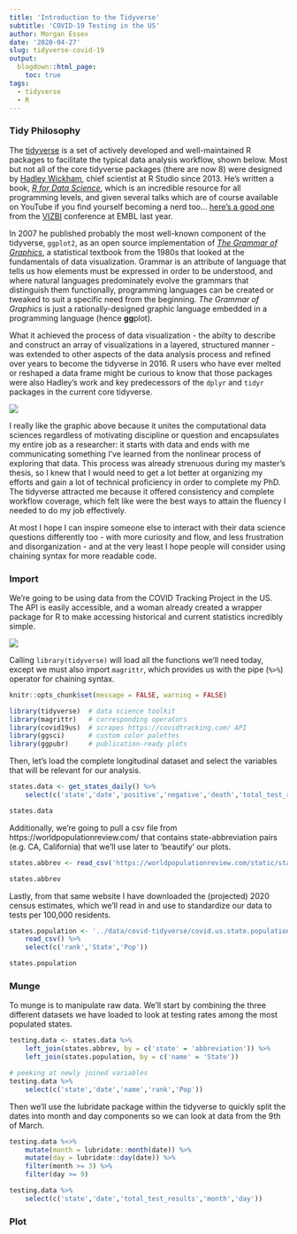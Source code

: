 ```yaml
---
title: 'Introduction to the Tidyverse'
subtitle: 'COVID-19 Testing in the US'
author: Morgan Essex
date: '2020-04-27'
slug: tidyverse-covid-19
output:
  blogdown::html_page:
    toc: true
tags:
  - tidyverse
  - R
---
```


### Tidy Philosophy
The [tidyverse](https://www.tidyverse.org/packages/) is a set of actively developed and well-maintained R packages to facilitate the typical data analysis workflow, shown below. Most but not all of the core tidyverse packages (there are now 8) were designed by [Hadley Wickham](http://hadley.nz/), chief scientist at R Studio since 2013. He's written a book, [_R for Data Science_](https://r4ds.had.co.nz/), which is an incredible resource for all programming levels, and given several talks which are of course available on YouTube if you find yourself becoming a nerd too... [here's a good one](https://www.youtube.com/watch?v=9YTNYT1maa4) from the [VIZBI](https://vizbi.org/) conference at EMBL last year. 

In 2007 he published probably the most well-known component of the tidyverse, `ggplot2`, as an open source implementation of [_The Grammar of Graphics_](https://towardsdatascience.com/a-comprehensive-guide-to-the-grammar-of-graphics-for-effective-visualization-of-multi-dimensional-1f92b4ed4149), a statistical textbook from the 1980s that looked at the fundamentals of data visualization. Grammar is an attribute of language that tells us how elements must be expressed in order to be understood, and where natural languages predominately evolve the grammars that distinguish them functionally, programming languages can be created or tweaked to suit a specific need from the beginning. _The Grammar of Graphics_ is just a rationally-designed graphic language embedded in a programming language (hence **gg**plot). 

What it achieved the process of data visualization - the abilty to describe and construct an array of visualizations in a layered, structured manner - was extended to other aspects of the data analysis process and refined over years to become the tidyverse in 2016. R users who have ever melted or reshaped a data frame might be curious to know that those packages were also Hadley's work and key predecessors of the `dplyr` and `tidyr` packages in the current core tidyverse.

![](../data/covid-tidyverse/data.science.process.png)

I really like the graphic above because it unites the computational data sciences regardless of motivating discipline or question and encapsulates my entire job as a researcher: it starts with data and ends with me communicating something I've learned from the nonlinear process of exploring that data. This process was already strenuous during my master's thesis, so I knew that I would need to get a lot better at organizing my efforts and gain a lot of technical proficiency in order to complete my PhD. The tidyverse attracted me because it offered consistency and complete workflow coverage, which felt like were the best ways to attain the fluency I needed to do my job effectively. 

At most I hope I can inspire someone else to interact with their data science questions differently too - with more curiosity and flow, and less frustration and disorganization - and at the very least I hope people will consider using chaining syntax for more readable code.

### Import

We're going to be using data from the COVID Tracking Project in the US. The API is easily accessible, and a woman already created a wrapper package for R to make accessing historical and current statistics incredibly simple.

![](../data/covid-tidyverse/covidtracking.png)

Calling `library(tidyverse)` will load all the functions we'll need today, except we must also import `magrittr`, which provides us with the pipe (`%>%`) operator for chaining syntax.
```r
knitr::opts_chunk$set(message = FALSE, warning = FALSE)
```

```r
library(tidyverse)  # data science toolkit
library(magrittr)   # corresponding operators
library(covid19us)  # scrapes https://covidtracking.com/ API
library(ggsci)      # custom color palettes
library(ggpubr)     # publication-ready plots
```

Then, let's load the complete longitudinal dataset and select the variables that will be relevant for our analysis.

```r
states.data <- get_states_daily() %>%
    select(c('state','date','positive','negative','death','total_test_results'))

states.data
```

Additionally, we're going to pull a csv file from https://worldpopulationreview.com/ that contains state-abbreviation pairs (e.g. CA, California) that we'll use later to 'beautify' our plots.

```r
states.abbrev <- read_csv('https://worldpopulationreview.com/static/states/abbr-name-list.csv')

states.abbrev
```

Lastly, from that same website I have downloaded the (projected) 2020 census estimates, which we'll read in and use to standardize our data to tests per 100,000 residents.

```r
states.population <- '../data/covid-tidyverse/covid.us.state.population.csv' %>%
    read_csv() %>%
    select(c('rank','State','Pop'))

states.population
```


### Munge
To munge is to manipulate raw data. We'll start by combining the three different datasets we have loaded to look at testing rates among the most populated states.

```r
testing.data <- states.data %>%
    left_join(states.abbrev, by = c('state' = 'abbreviation')) %>%
    left_join(states.population, by = c('name' = 'State'))

# peeking at newly joined variables
testing.data %>%
    select(c('state','date','name','rank','Pop'))
```

Then we'll use the lubridate package within the tidyverse to quickly split the dates into month and day components so we can look at data from the 9th of March.

```r
testing.data %<>%
    mutate(month = lubridate::month(date)) %>%
    mutate(day = lubridate::day(date)) %>%
    filter(month >= 3) %>%
    filter(day >= 9)

testing.data %>%
    select(c('state','date','total_test_results','month','day'))
```


### Plot
